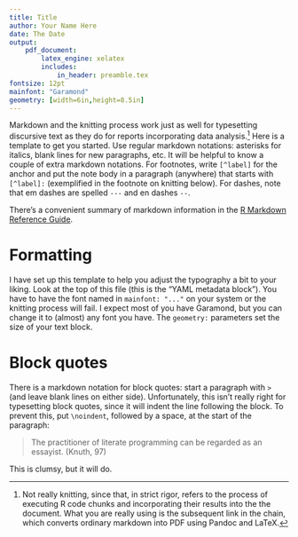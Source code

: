 ```yaml
---
title: Title
author: Your Name Here
date: The Date
output:
    pdf_document:
        latex_engine: xelatex
        includes:
            in_header: preamble.tex
fontsize: 12pt
mainfont: "Garamond"
geometry: [width=6in,height=8.5in]
---
```


Markdown and the knitting process work just as well for typesetting discursive text as they do for reports incorporating data analysis.[^knit] Here is a template to get you started. Use regular markdown notations: asterisks for italics, blank lines for new paragraphs, etc. It will be helpful to know a couple of extra markdown notations. For footnotes, write `[^label]` for the anchor and put the note body in a paragraph (anywhere) that starts with `[^label]:` (exemplified in the footnote on knitting below). For dashes, note that em dashes are spelled `---` and en dashes `--`.

[^knit]: Not really knitting, since that, in strict rigor, refers to the process of executing R code chunks and incorporating their results into the the document. What you are really using is the subsequent link in the chain, which converts ordinary markdown into PDF using Pandoc and LaTeX.

There's a convenient summary of markdown information in the [R Markdown Reference Guide](http://rmarkdown.rstudio.com/RMarkdownReferenceGuide.pdf).

# Formatting

I have set up this template to help you adjust the typography a bit to your liking. Look at the top of this file (this is the "YAML metadata block"). You have to have the font named in `mainfont: "..."` on your system or the knitting process will fail. I expect most of you have Garamond, but you can change it to (almost) any font you have. The `geometry:` parameters set the size of your text block.

# Block quotes

There is a markdown notation for block quotes: start a paragraph with `> ` (and leave blank lines on either side). Unfortunately, this isn't really right for typesetting block quotes, since it will indent the line following the block. To prevent this, put `\noindent`, followed by a space, at the start of the paragraph:

> The practitioner of literate programming can be regarded as an essayist. (Knuth, 97)

\noindent This is clumsy, but it will do.
